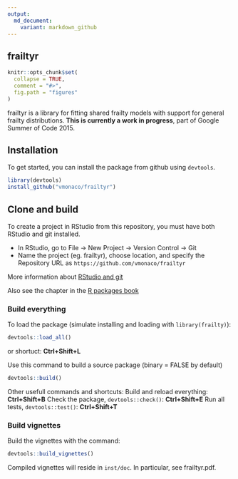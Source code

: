 ```yaml
---
output:
  md_document:
    variant: markdown_github
---
```


<!-- README.md is generated from README.Rmd. Please edit that file -->

## frailtyr

```r
knitr::opts_chunk$set(
  collapse = TRUE,
  comment = "#>",
  fig.path = "figures"
)
```

frailtyr is a library for fitting shared frailty models with support for general frailty distributions. **This is currently a work in progress**, part of Google Summer of Code 2015.

## Installation

To get started, you can install the package from github using `devtools`.

```r
library(devtools)
install_github("vmonaco/frailtyr")
```

## Clone and build

To create a project in RStudio from this repository, you must have both RStudio and git installed.

* In RStudio, go to File -> New Project -> Version Control -> Git
* Name the project (eg. frailtyr), choose location, and specify the Repository URL as `https://github.com/vmonaco/frailtyr`

More information about [RStudio and git](https://support.rstudio.com/hc/en-us/articles/200532077-Version-Control-with-Git-and-SVN)

Also see the chapter in the [R packages book](http://r-pkgs.had.co.nz/git.html)

### Build everything

To load the package (simulate installing and loading with `library(frailty)`):
```r
devtools::load_all()
```
or shortuct: **Ctrl+Shift+L**

Use this command to build a source package (binary = FALSE by default)
```r
devtools::build()
```

Other usefull commands and shortcuts:
Build and reload everything: **Ctrl+Shift+B**
Check the package, `devtools::check()`: **Ctrl+Shift+E**
Run all tests, `devtools::test()`: **Ctrl+Shift+T**

### Build vignettes

Build the vignettes with the command:
```r
devtools::build_vignettes()
```

Compiled vignettes will reside in `inst/doc`. In particular, see frailtyr.pdf.